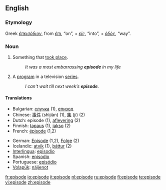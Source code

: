 {{see|Episode|épisode}}
==English==

===Etymology===
Greek ''[[έπεισόδιον]]'', from ''[[έπι]]'', “on”, + ''[[είς]]'', “into”, + ''[[όδός]]'', “way”.

===Noun===
{{en-noun}}

# Something that [[take place|took place]].
#: ''It was a most embarrassing '''episode''' in my life''
# A [[program]] in a television [[series]].
#: ''I can't wait till next week’s '''episode'''.''

====Translations====
{{rfc-trans}}
{{top}}
*Bulgarian: [[случка]] {{f}} (1), [[епизод]] {{m}}
*Chinese: [[事件]] (shìjiàn) (1), [[集]] (jí) (2)
*Dutch: episode {{f}} (1), [[aflevering]] {{f}} (2)
*Finnish: [[tapaus]] (1), [[jakso]] (2)
*French: [[épisode]] {{f}} (1,2)
{{mid}}
*German: [[Episode]] {{f}} (1,2), [[Folge]] {{f}} (2)
*Icelandic: [[atvik]] (1), [[þáttur]] (2)
*[[Interlingua]]: [[episodio]]
*Spanish: [[episodio]]
*Portuguese: [[episódio]]
*[[Volapük]]: [[näijenot]]
{{bottom}}

[[fr:episode]]
[[io:episode]]
[[it:episode]]
[[nl:episode]]
[[ru:episode]]
[[fi:episode]]
[[te:episode]]
[[vi:episode]]
[[zh:episode]]